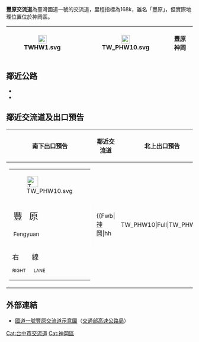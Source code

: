 {{Infobox Taiwan Highway IC
| name = 豐原交流道
| name_en = Fengyuan Interchange
| rd_type = NH
| rd_number = 1
| exit = 168
| exit_name = 豐原
| image = Northbound lane on Fongyuan IC on the Taiwan No1 National Highway.JPG
| imagename = 豐原交流道北上出口
| location = [[臺灣|臺灣]][[臺中市|臺中市]][[神岡區|神岡區]]
| connect = {{Jct|country=TWN|PH|10}}（[[中山路_(神岡區)|中山路]]）
| goto = 神岡區、[[豐原區|豐原區]]
| class = 喇叭型B
| time = 1977年12月31日（北出南入）<br>1978年7月1日（南出北入）
}}
'''豐原交流道'''為臺灣國道一號的交流道，里程指標為168k，雖名「豐原」，但實際地理位置位於神岡區。
{|class="wikitable" style="text-align:center"
! [[File:TWHW1.svg|23px]]
| {{Taiwan Highway IC|168|豐原}}  
| [[File:TW_PHW10.svg|23px]]
| '''豐原　神岡'''
|}

== 鄰近公路 ==
* {{Jct|country=TWN|PH|10}}
* {{Jct|country=TWN|TRTC|83}}

== 鄰近交流道及出口預告 ==
{|class="toccolours" border="1" cellpadding="4" style="margin:0 auto; border-collapse:collapse; text-align:center; white-space:nowrap"
! 南下出口預告 !! 鄰近交流道 !! 北上出口預告
|-
| style="text-align:right; font-size:15px" | {{Taiwan Highway IC|168|豐原}}
{|style="width:190px; background-color:#007F00; text-align:center; color:#FFF; font-weight:bold"
| colspan="2" | <div style="margin-top:6px; margin-bottom:3px">[[File:TW_PHW10.svg|30px]]</div>
|-
| style="width:90px; border-right:2px solid #FFF; line-height:24px; font-size:24px; word-spacing:12px" | 豐 原<div style="font-size:15px">Fengyuan</div>
| style="width:90px; line-height:24px; font-size:24px; word-spacing:12px" | 神 岡<div style="font-size:15px">Shengang</div>
|-
| colspan="2" style="line-height:18px; font-size:18px; word-spacing:30px" | 右 線<div style="font-size:12px; word-spacing:18px">RIGHT LANE</div>
|}
|
{{Start expwy box|[[中華民國國道|中華民國國道]]}}
{{S-expwy IC|[[台中系統交流道|台中系統交流道]]|往　[[后里交流道|后里交流道]]}}
{{S-line|{{Jct|country=TWN|NH|1}}|168k|#007A36}}
{{S-expwy IC|[[大雅交流道|大雅交流道]]|往　[[台中交流道|台中交流道]]}}
{{Illus}}
{{Fwu|st|[[后里區|后里]]}}
{{Fwi|Full|165|臺中系統}}
{{Fwh|st}}
{{Fwm|TWHW1}}
{{Fwh|st|168|豐原}}
{{Fwb|[[神岡區|神岡]]|hh||TW_PHW10|Full|TW_PHW10||hh|[[豐原區|豐原]]}}
{{Fwh|st}}
{{Fwm|TWHW1}}
{{Fwh|st}}
{{Fwi|Full|174|大雅}}
{{Fwd|st|[[南屯區|南屯]]}}
{{Fwed}}
| style="text-align:right; font-size:15px" | {{Taiwan Highway IC|168|豐原}}
{|style="width:190px; background-color:#007F00; text-align:center; color:#FFF; font-weight:bold"
| colspan="2" | <div style="margin-top:6px; margin-bottom:3px">[[File:TW_PHW10.svg|30px]]</div>
|-
| style="width:90px; border-right:2px solid #FFF; line-height:24px; font-size:24px; word-spacing:12px" | 神 岡<div style="font-size:15px">Shengang</div>
| style="width:90px; line-height:24px; font-size:24px; word-spacing:12px" | 豐 原<div style="font-size:15px">Fengyuan</div>
|-
| colspan="2" style="line-height:18px; font-size:18px; word-spacing:30px" | 右 線<div style="font-size:12px; word-spacing:18px">RIGHT LANE</div>
|}
|}

== 外部連結 ==
* [https://www.freeway.gov.tw/UserFiles/File/Traffic/7-1-2/%E4%BA%A4%E6%B5%81%E9%81%93%E7%A4%BA%E6%84%8F%E5%9C%96_102.10/01-168%E8%B1%90%E5%8E%9F.jpg 國道一號豐原交流道示意圖]（[[交通部高速公路局|交通部高速公路局]]）

{{中華民國國道1號}}
{{TW-road-stub}}

[[Cat:台中市交流道|Cat:台中市交流道]]
[[Cat:神岡區|Cat:神岡區]]